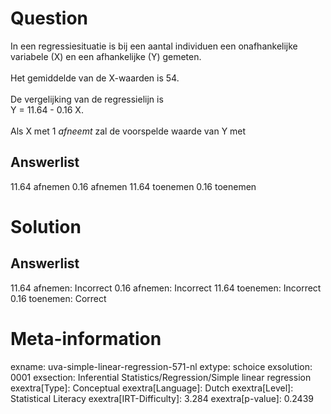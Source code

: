 Question
========

In een regressiesituatie is bij een aantal individuen een onafhankelijke
variabele (X) en een afhankelijke (Y) gemeten.\
\
Het gemiddelde van de X-waarden is 54.\
\
De vergelijking van de regressielijn is\
Y = 11.64 - 0.16 X.\
\
Als X met 1 *afneemt* zal de voorspelde waarde van Y met

Answerlist
----------

11.64 afnemen
0.16 afnemen
11.64 toenemen
0.16 toenemen

Solution
========

Answerlist
----------

11.64 afnemen: Incorrect
0.16 afnemen: Incorrect
11.64 toenemen: Incorrect
0.16 toenemen: Correct

Meta-information
================
exname: uva-simple-linear-regression-571-nl
extype: schoice
exsolution: 0001
exsection: Inferential Statistics/Regression/Simple linear regression
exextra[Type]: Conceptual
exextra[Language]: Dutch
exextra[Level]: Statistical Literacy
exextra[IRT-Difficulty]: 3.284
exextra[p-value]: 0.2439
